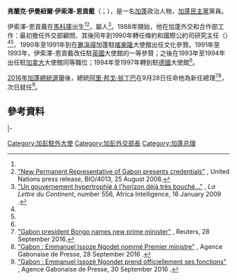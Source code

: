 {{Expand English|time=2016-10-08T02:11:45+00:00}}
{{Infobox Officeholder
|name	          = 伊曼紐爾·伊索澤-恩貢戴
|image            =
|native_name      = Emmanuel Issoze-Ngondet
|native_name_lang = fr
|office         = [[加蓬總理|加蓬總理]]
|president      = [[阿里·邦戈·翁丁巴|阿里·邦戈·翁丁巴]]
|term_start     = 2016年9月29日
|term_end       = 2019年1月12日
|predecessor    = [[丹尼爾·歐納·翁多|丹尼爾·歐納·翁多]]
|successor      = {{le|朱利安·恩科格·貝卡萊|Julien Nkoghe Bekale}}
|office1        = {{le|外交部長 (加蓬)|Minister for Foreign Affairs (Gabon)|外交部長}}
|term_start1    = 2012年2月28日
|term_end1      = 2016年9月28日
|predecessor1   = {{le|保羅·通吉|Paul Toungui}}
|successor1     = {{le|帕科姆·莫貝勒利克-布貝亞|Pacôme Moubelet-Boubeya}}
|birth_date     = {{birth date|1961|4|2|df=y}}
|birth_place    = [[加蓬|加蓬]][[馬科庫|馬科庫]]
|death_date     = {{death date and age|2020|6|11|1961|4|2|df=y}}
|death_place    = [[加蓬|加蓬]][[利伯维尔|利伯维尔]]
|nationality    = 
|alma_mater     = 
|party          = [[加蓬民主黨|加蓬民主黨]]
|spouse         = 
|children       = 
|religion       = 
}}

'''弗蘭克·伊曼紐爾·伊索澤-恩貢戴'''（{{lang-fr|Franck Emmanuel Issoze-Ngondet}}；{{bd|1961年|4月2日<ref name=Prend>[http://gaboneco.com/show_article.php?IDActu=9586 "Gabon : Emmanuel Issoze-Ngondet prend ses fonctions à l’ONU"] {{webarchive|url=https://web.archive.org/web/20100113162247/http://gaboneco.com/show_article.php?IDActu=9586 |date=2010-01-13 }}, Gaboneco, 26 August 2008 {{fr icon}}.</ref>|2020年|6月11日<ref>[https://www.gabonmediatime.com/gabon-lancien-premier-ministre-issoze-ngondet-est-mort/ Gabon: l’ancien premier ministre Issoze Ngondet est mort !] {{fr icon}}</ref>|catIdx=Issoze-Ngondet}}），是一名[[加蓬|加蓬]]政治人物，[[加蓬民主黨|加蓬民主黨]]黨員。

伊索澤-恩貢戴在[[馬科庫|馬科庫]]出生<ref name=Prend/><ref name=UN>[http://www.un.org/News/Press/docs/2008/bio4013.doc.htm "New Permanent Representative of Gabon presents credentials"] {{Wayback|url=http://www.un.org/News/Press/docs/2008/bio4013.doc.htm |date=20121025024405 }}, United Nations press release, BIO/4013, 25 August 2008.</ref>，屬{{le|科塔人 (加蓬)|Kota people (Gabon)|巴科塔族}}人<ref>[http://www.africaintelligence.fr/C/modules/login/DetailArt/LoginDetailArt.asp?rub=login&lang=FRA&service=BRE&context=BOI&doc_i_id=54789451 "Un gouvernement hypertrophié à l'horizon déjà très bouché..."] {{Wayback|url=http://www.africaintelligence.fr/C/modules/login/DetailArt/LoginDetailArt.asp?rub=login&lang=FRA&service=BRE&context=BOI&doc_i_id=54789451 |date=20110722075817 }}, ''La Lettre du Continent'', number 556, Africa Intelligence, 16 January 2009 {{fr icon}}.</ref>。1988年開始，他在加蓬外交和合作部工作：最初擔任外交部顧問、其後同年到1990年轉任條約和國際公約司研究主任（{{lang|fr|Chargé d'études}}）<ref name=Prend/><ref name=UN/>、1990年至1991年到在[[雅溫得|雅溫得]]加蓬駐[[喀麥隆|喀麥隆]]大使館出任文化參贊。1991年至1993年，伊索澤-恩貢戴改任駐[[英國|英國]]大使館的一等參贊；之後在1993年至1994年出任駐[[加拿大|加拿大]]大使館同等職位；1994年至1997年轉到駐[[德國|德國]]大使館<ref name=UN/>。

[[2016年加蓬總統選舉|2016年加蓬總統選舉]]後，總統[[阿里·邦戈·翁丁巴|阿里·邦戈·翁丁巴]]在9月28日任命他為新任總理<ref>[http://www.reuters.com/article/us-gabon-government-idUSKCN11Y34S?il=0 "Gabon president Bongo names new prime minister"] {{Wayback|url=http://www.reuters.com/article/us-gabon-government-idUSKCN11Y34S?il=0 |date=20170112090312 }}, Reuters, 28 September 2016.</ref><ref>[http://www.agpgabon.ga/spip.php?article143 "Gabon : Emmanuel Issoze Ngodet nommé Premier ministre"] {{Wayback|url=http://www.agpgabon.ga/spip.php?article143 |date=20171107021843 }}, Agence Gabonaise de Presse, 28 September 2016 {{fr icon}}.</ref>，次日就任<ref>[http://www.agpgabon.ga/spip.php?article150 "Gabon : Emmanuel Issozé Ngondet prend officiellement ses fonctions"] {{Wayback|url=http://www.agpgabon.ga/spip.php?article150 |date=20171107010757 }}, Agence Gabonaise de Presse, 30 September 2016 {{fr icon}}.</ref>。

==參考資料==
{{reflist}}

{{s-start}}
{{s-off}}
{{s-bef|before={{le|保羅·通吉|Paul Toungui}}}}
{{s-ttl|title={{le|外交部長 (加蓬)|Minister for Foreign Affairs (Gabon)|外交部長}}|years=2012年－2016年}}
{{s-aft|after={{le|帕科姆·莫貝勒利克-布貝亞|Pacôme Moubelet-Boubeya}}}}
|-
{{s-bef|before=[[丹尼爾·歐納·翁多|丹尼爾·歐納·翁多]]}}
{{s-ttl|title=[[加蓬總理|加蓬總理]]|years=2016年－2019年}}
{{s-aft|after={{le|朱利安·恩科格·貝卡萊|Julien Nkoghe Bekale}}}}
{{s-end}}

{{Authority control}}

{{DEFAULTSORT:Issoze-Ngondet, Emmanuel}}

[[Category:加彭駐外大使|Category:加彭駐外大使]]
[[Category:加彭外交部長|Category:加彭外交部長]]
[[Category:加蓬总理|Category:加蓬总理]]